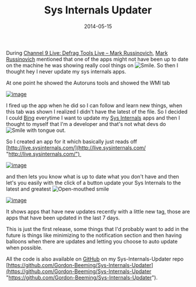 ﻿---
title: 'Sys Internals Updater'
date: 2014-05-15
tags: ['Sys-Internals', 'Cool Apps', 'GitHub Projects']
draft: false
summary: 'During Channel 9 Live: Defrag Tools Live – Mark Russinovich, Mark Russinovich mentioned that one of the apps might not have been up to date on the machine he was showing really cool things on . So then I thought hey I never update my sys internals apps.'
---


During [Channel 9 Live: Defrag Tools Live – Mark Russinovich](http://channel9.msdn.com/Events/TechEd/NorthAmerica/2014/C9-17), [Mark Russinovich](https://twitter.com/markrussinovich) mentioned that one of the apps might not have been up to date on the machine he was showing really cool things on ![Smile](https://gordonbeeming.com/images/emoticons/smile.svg). So then I thought hey I never update my sys internals apps. 
 
At one point he showed the Autoruns tools and showed the WMI tab
 
[![image](https://gordonbeeming.com/blog/binaries/stream/image-jpg/image/1000/0/97086a7c3935dfe7eaf37b0390a089718077ed31/47e95692-7b85-4efa-a55d-9b434cf4c22d.png "image")](https://gordonbeeming.com/blog/binaries/stream/image-jpg/image/1000/0/7e658d45b955ce42e66637e0764174a9eaf1e97e/84e1806e-cd41-41fc-8630-e1ae31ef24ea.png)
 
I fired up the app when he did so I can follow and learn new things, when this tab was shown I realized I didn't have the latest of the file. So I decided I could [Bing](http://www.bing.com/) everytime I want to update my [Sys Internals](http://msdn.microsoft.com/en-us/library/bb842062.aspx) apps and then I thought to myself that I'm a developer and that's not what devs do ![Smile with tongue out](https://gordonbeeming.com/images/emoticons/smile-with-tongue-out.svg).
 
So I created an app for it which basically just reads off [http://live.sysinternals.com/](http://live.sysinternals.com/ "http://live.sysinternals.com/") 
 
[![image](https://gordonbeeming.com/blog/binaries/stream/image-jpg/image/1000/0/268934024d1ff9f0d2ed7b45842330b272782d16/850c8c08-d706-4755-952c-70ede722ac09.png "image")](https://gordonbeeming.com/blog/binaries/stream/image-jpg/image/1000/0/5a33ad226096e60a67a73c572b0f6e2501fb66e6/2e83c1e0-9320-4391-852a-c927c6504012.png)
 
and then lets you know what is up to date what you don't have and then let's you easily with the click of a button update your Sys Internals to the latest and greatest ![Open-mouthed smile](https://gordonbeeming.com/images/emoticons/open-mouthed-smile.svg)
 
[![image](https://gordonbeeming.com/blog/binaries/stream/image-jpg/image/1000/0/6e3ac8f87b45c75086e6b7d2d325d11ec529c740/bacd8f93-1f9d-43e5-9502-122fe5a74248.png "image")](https://gordonbeeming.com/blog/binaries/stream/image-jpg/image/1000/0/7b6522d149a4cdf194a42f49603106ca42ac2da4/fe7000f9-359f-4651-9fc0-12c7246b26f8.png)
 
It shows apps that have new updates recently with a little new tag, those are apps that have been updated in the last 7 days. 
 
This is just the first release, some things that I'd probably want to add in the future is things like minimizing to the notification section and then having balloons when there are updates and letting you choose to auto update when possible.
 
All the code is also available on [GitHub](http://github.com) on my Sys-Internals-Updater repo [https://github.com/Gordon-Beeming/Sys-Internals-Updater](https://github.com/Gordon-Beeming/Sys-Internals-Updater "https://github.com/Gordon-Beeming/Sys-Internals-Updater").


